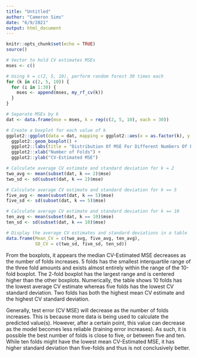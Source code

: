 ```yaml
---
title: "Untitled"
author: "Cameron Sims"
date: "6/9/2021"
output: html_document
---
```


```r
knitr::opts_chunk$set(echo = TRUE)
source()
```

```r
# Vector to hold CV estimates MSEs
mses <- c()

# Using k = c(2, 5, 10), perform random forest 30 times each
for (k in c(2, 5, 10)) {
  for (i in 1:30) {
    mses <- append(mses, my_rf_cv(k))
  }
}

# Separate MSEs by k
dat <- data.frame(mse = mses, k = rep(c(2, 5, 10), each = 30))
```

```r
# Create a boxplot for each value of k
ggplot2::ggplot(data = dat, mapping = ggplot2::aes(x = as.factor(k), y = mse)) + 
  ggplot2::geom_boxplot() +
  ggplot2::labs(title = "Distribution Of MSE For Different Numbers Of Folds") +
  ggplot2::xlab("Number of Folds") +
  ggplot2::ylab("CV-Estimated MSE")

# Calculate average CV estimate and standard deviation for k = 2
two_avg <- mean(subset(dat, k == 2)$mse)
two_sd <- sd(subset(dat, k == 2)$mse)

# Calculate average CV estimate and standard deviation for k == 5
five_avg <- mean(subset(dat, k == 5)$mse)
five_sd <- sd(subset(dat, k == 5)$mse)

# Calculate average CV estimate and standard deviation for k == 10
ten_avg <- mean(subset(dat, k == 10)$mse)
ten_sd <- sd(subset(dat, k == 10)$mse)

# Display the average CV estimates and standard deviations in a table
data.frame(Mean_CV = c(two_avg, five_avg, ten_avg),
           SD_CV = c(two_sd, five_sd, ten_sd))
```

From the boxplots, it appears the median CV-Estimated MSE decreases as the
number of folds increases. 5 folds has the smallest interquartile range of
the three fold amounts and exists almost entirely within the range of the
10-fold boxplot. The 2-fold boxplot has the largest range and is centered 
higher than the other boxplots. Numerically, the table shows 10 folds has
the lowest average CV estimate whereas five folds has the lowest CV standard
deviation. Two folds has both the highest mean CV estimate and the highest
CV standard deviation.

Generally, test error (CV MSE) will decrease as the number of folds increases.
This is because more data is being used to calculate the predicted value(s).
However, after a certain point, this value can decrease as the model becomes
less reliable (training error increases). As such, it is possible the best
number of folds is close to five, or between five and ten. While ten folds
might have the lowest mean CV-Estimated MSE, it has higher standard deviation
than five-folds and thus is not conclusively better. 

